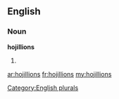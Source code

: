 ==English==

===Noun===
'''hojillions'''

# {{plural of|[[hojillion]]}}

[[Category:English plurals]]

[[ar:hojillions]]
[[fr:hojillions]]
[[my:hojillions]]